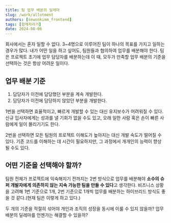 ```yaml
---
title: 팀 업무 배분의 딜레마
slug: /work/allotment
authors: [sewonkimm_frontend]
tags: [함께자라기]
date: 2024-08-06
---
```


회사에서는 혼자 일할 수 없다.
3~4명으로 이루어진 팀이 하나의 목표를 가지고 일하는 경우가 많다.
내가 어떤 일을 하고 싶어도, 팀원들과 협의하여 업무를 배분해야 한다.
팀은 프로젝트 초기에 업무 담당자를 배분하는데 이 때, 모두가 만족할 업무 배분의 기준을 선택하는 것은 항상 어려운 일이다.

## 업무 배분 기준

1. 담당자가 이전에 담당했던 부분을 계속 개발한다.
2. 담당자가 이전에 담당하지 않았던 부분을 개발한다.

<!--truncate-->

1번을 선택하면 효율적이고, 빠르게 개발할 수 있는 대신 유지보수가 어려워질 수 있다.
신규 입사자에게는 성과를 낼 기회가 없을 수도 있고, 오래 일한 사람 혹은 손이 빠른 사람에게 일이 몰리기기도 한다.

2번을 선택하면 모든 팀원의 프로젝트 이해도가 높아지는 대신 개발 속도가 떨어질 수 있다.
기존 코드를 이해하는 데 시간이 필요하지만, 그 과정에서 개개인의 능력이 향상 될 수도 있다.

## 어떤 기준을 선택해야 할까?

팀원 전체가 프로젝트에 익숙해지기 전까지는 2번 방식으로 업무를 배분해야 **소수의 슈퍼 개발자에게 의존하지 않는 지속 가능한 팀을 만들 수 있다**고 생각한다.
비즈니스 상황을 고려해 1번 기준으로 1개, 2번 기준으로 1개씩 업무를 배분하는 하이브리드 방식도 좋을 것 같다.(현재 팀은 이렇게 하고 있다.)

두 개의 기준을 적절히 섞어야 개인과 조직의 성장을 동시에 이룰 수 있지 않을까?
업무 배분의 딜레마를 언젠가는 해결할 수 있을까?
